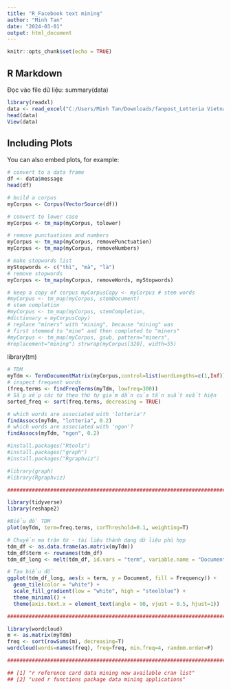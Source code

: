 ```yaml
---
title: "R_Facebook text mining"
author: "Minh Tan"
date: "2024-03-01"
output: html_document
---
```


```r
knitr::opts_chunk$set(echo = TRUE)
```

## R Markdown

Đọc vào file dữ liệu: summary(data)

```r
library(readxl)
data <- read_excel("C:/Users/Minh Tan/Downloads/fanpost_Lotteria Vietnam_W4.xlsx")
head(data)
View(data)

```

## Including Plots

You can also embed plots, for example:

```r
# convert to a data frame
df <- data$message
head(df)

# build a corpus
myCorpus <- Corpus(VectorSource(df))

# convert to lower case
myCorpus <- tm_map(myCorpus, tolower)

```

```r
# remove punctuations and numbers
myCorpus <- tm_map(myCorpus, removePunctuation) 
myCorpus <- tm_map(myCorpus, removeNumbers)
```

```r
# make stopwords list
myStopwords <- c("thì", "mà", "là")
# remove stopwords
myCorpus <- tm_map(myCorpus, removeWords, myStopwords)
```

```r
# keep a copy of corpus myCorpusCopy <- myCorpus # stem words
#myCorpus <- tm_map(myCorpus, stemDocument)
# stem completion
#myCorpus <- tm_map(myCorpus, stemCompletion,
#dictionary = myCorpusCopy)
# replace "miners" with "mining", because "mining" was
# first stemmed to "mine" and then completed to "miners"
#myCorpus <- tm_map(myCorpus, gsub, pattern="miners",
#replacement="mining") strwrap(myCorpus[320], width=55)
```
library(tm)
```r
# TDM
myTdm <- TermDocumentMatrix(myCorpus,control=list(wordLengths=c(1,Inf)))
# inspect frequent words
(freq.terms <- findFreqTerms(myTdm, lowfreq=300))
# Sắp xếp các từ theo thứ tự giảm dần của tần suất xuất hiện
sorted_freq <- sort(freq.terms, decreasing = TRUE)
```

```r
# which words are associated with 'lotteria'?
findAssocs(myTdm, "lotteria", 0.2)
# which words are associated with 'ngon'?
findAssocs(myTdm, "ngon", 0.2)
```

```r
#install.packages("Rtools")
#install.packages("graph")
#install.packages("Rgraphviz")

#library(graph) 
#library(Rgraphviz)

#################################################################################################################

library(tidyverse)
library(reshape2)

#Biểu đồ TDM
plot(myTdm, term=freq.terms, corThreshold=0.1, weighting=T)

# Chuyển ma trận từ - tài liệu thành dạng dữ liệu phù hợp
tdm_df <- as.data.frame(as.matrix(myTdm))
tdm_df$term <- rownames(tdm_df)
tdm_df_long <- melt(tdm_df, id.vars = "term", variable.name = "Document", value.name = "Frequency")

# Tạo biểu đồ
ggplot(tdm_df_long, aes(x = term, y = Document, fill = Frequency)) +
  geom_tile(color = "white") +
  scale_fill_gradient(low = "white", high = "steelblue") +
  theme_minimal() +
  theme(axis.text.x = element_text(angle = 90, vjust = 0.5, hjust=1))

#################################################################################################################

library(wordcloud)
m <- as.matrix(myTdm)
freq <- sort(rowSums(m), decreasing=T)
wordcloud(words=names(freq), freq=freq, min.freq=4, random.order=F)

#################################################################################################################

## [1] "r reference card data mining now available cran list" 
## [2] "used r functions package data mining applications"
```
